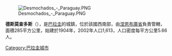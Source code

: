 [[Image:Desmochados_-_Paraguay.PNG|right]]

'''德斯莫查多斯'''（{{lang-es|Desmochados}}），是[[巴拉圭|巴拉圭]]的城鎮，位於該國西南部，由[[涅恩布庫省|涅恩布庫省]]負責管轄，面積285平方公里，始建於1904年，2002年人口1,613，人口密度每平方公里5.66人。

{{Paraguay-geo-stub}}
[[Category:巴拉圭城市|Category:巴拉圭城市]]